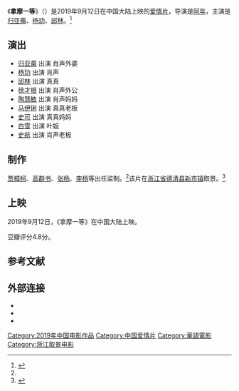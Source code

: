 {{电影信息框
| 片名     = 拿摩一等
| 电影原名 = ''{{lang|en|Number One}}''
| 图像     = Number One poster.jpg
| 图像说明 = 海报
| 导演     = [[阿年|阿年]]
| 监制     = [[贾樟柯|贾樟柯]]、[[高群书|高群书]]、[[张扬_(导演)|张杨]]、[[李杨_(导演)|李杨]]
| 制片     = 张钊伟
| 编剧     = 唐佩璐、陈丹路、徐艺、岳小焜、尤娜
| 原著     = 
| 主演     = 归亚蕾<br>杨玏<br>[[邱林|邱林]]
| 配乐     = 
| 摄影     = 
| 剪辑     = 
| 制片商   = 电影频道<br>中影股份<br>浙江漫光年影业<br>嘉会文化
| 发行商   = 
| 上映日期 = {{Film date|2019|09|12|中国大陆}}
| 片长     = 98分钟
| 产地     = {{CHNML}}
| 语言     = 普通话
| 预算     = 
| 票房     = 
| 前集     = 
| 续集     = 
}}
《'''拿摩一等'''》（{{lang-en|''Number One''}}）是2019年9月12日在中国大陆上映的[[爱情片|爱情片]]，导演是[[阿年|阿年]]，主演是[[归亚蕾|归亚蕾]]、[[杨玏|杨玏]]、[[邱林|邱林]]。<ref name="celery">{{cite news |title=74岁归亚蕾三姐妹"首次返乡寻根" 到奶奶墓前上香 |url=http://ent.sina.com.cn/m/c/2018-08-10/doc-ihhnunsq4572677.shtml |accessdate=2021-01-07 |work=新浪 |date=2018-08-10 |archive-date=2018-08-10 |archive-url=https://web.archive.org/web/20180810010659/http://ent.sina.com.cn/m/c/2018-08-10/doc-ihhnunsq4572677.shtml |dead-url=no }}</ref>

==演出==
*[[归亚蕾|归亚蕾]] 出演 肖声外婆
*[[杨玏|杨玏]] 出演 肖声
*[[邱林|邱林]] 出演 真真
*[[徐才根|徐才根]] 出演 肖声外公
*[[陶慧敏|陶慧敏]] 出演 肖声妈妈
*[[马伊琍|马伊琍]] 出演 真真老板
*[[史可_(1964年)|史可]] 出演 真真妈妈
*[[白雪_(演员)|白雪]] 出演 叶姐
*[[史航|史航]] 出演 肖声老板

==制作==
[[贾樟柯|贾樟柯]]、[[高群书|高群书]]、[[张扬_(导演)|张杨]]、[[李杨_(导演)|李杨]]等出任监制。<ref name="celery"/>该片在[[浙江省|浙江省]][[德清县|德清县]][[新市镇_(德清县)|新市镇]]取景。<ref>{{cite news |author1=蒋波 |author2=丁涛 |title=《拿摩一等》阿年导演“献给家乡的情书” |url=http://ent.people.com.cn/n1/2019/0910/c1012-31346065.html |accessdate=2021-01-07 |work=人民网 |date=2019-09-10 |archive-date=2020-02-11 |archive-url=https://web.archive.org/web/20200211001143/http://ent.people.com.cn/n1/2019/0910/c1012-31346065.html |dead-url=no }}</ref>

==上映==
2019年9月12日，《拿摩一等》在中国大陆上映。

豆瓣评分4.8分。

==参考文献==
{{reflist}}

==外部连接==
*{{douban|27157989}}
*{{Mtime|261322}}
*{{IMDB title|tt8693492}}

{{DEFAULTSORT:Na拿摩一等}}
[[Category:2019年中国电影作品|Category:2019年中国电影作品]]
[[Category:中国爱情片|Category:中国爱情片]]
[[Category:華語電影|Category:華語電影]]
[[Category:浙江取景电影|Category:浙江取景电影]]